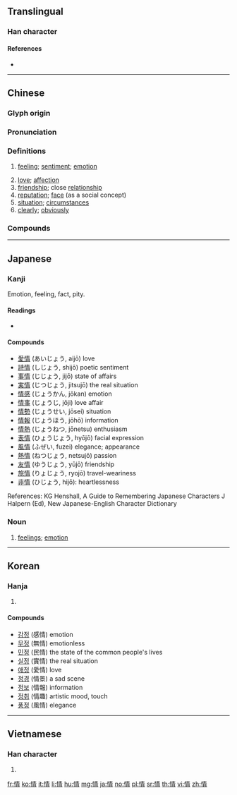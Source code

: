{{character info/new}}
==Translingual==
{{stroke order|type=animate}}

===Han character===
{{Han char|rn=61|rad=心|as=08|sn=11|four=95027|canj=PQMB|ids=⿰忄青}}

====References====
* {{Han ref|kx=0389.310|dkj=10756|dj=0723.170|hdz=42312.130|uh=60C5|ud=24773|bh=B1A1|bd=45473}}

----

==Chinese==
{{zh-forms}}

===Glyph origin===
{{Han etym}}

===Pronunciation===
{{zh-pron
|m=qíng
|ma=y
|c=cing4
|h=pfs=chhìn
|md=
|mn=chiâⁿ/chêng
|mn_note=chêng - literary; chiâⁿ - vernacular
|w=3xxin
|mc=y
|oc=y
|cat=n,a,adv
}}

===Definitions===
{{zh-hanzi}}

# [[feeling]]; [[sentiment]]; [[emotion]]
#: {{zh-x|感情|feeling}}
#: {{zh-x|愛情|love}}
# [[love]]; [[affection]]
# [[friendship]]; close [[relationship]]
# [[reputation]]; [[face]] (as a social concept)
# [[situation]]; [[circumstances]]
# [[clearly]]; [[obviously]]

===Compounds===
{{zh-der|七情|下情|不了情|不容情|不情|不知情|不著情|不領情|世情|中情|中情局|丰情|事情|交情|人情|人情味|人情貨|任情|作情|來情|俗情|做人情|偷情|傳情|傷情|傷感情|內情|六情|冤情|出事情|別情|前情|割情|劇情|動情|動情素|勾情|匿情|危情|厚情|友情|反情報|同情|同情心|吝情|含情|商情|國情|埋情|外面情|多情|夠交情|夠情調|套交情|奪情|好情|姦情|嬌情|定情|客情|宦情|容情|寄情|寡情|實情|專情|常情|幽情|徇情|徑情|微情|心情|忘情|性情|恆情|恣情|恩情|悲情|情事|情人|情人果|情人節|情佚|情侶|情偽|情僧錄|情分|情切|情勢|情味|情商|情報|情報員|情報站|情場|情境|情夫|情婦|情實|情形|情志|情思|情急|情性|情怯|情意|情愛|情感|情愫|情態|情慾|情懷|情操|情敵|情景|情書|情欲|情款|情歌|情殺|情況|情海|情熟|情狀|情理|情田|情由|情痴|情知|情種|情竇|情節|情素|情結|情網|情緒|情緣|情義|情腸|情致|情色|情詩|情話|情語|情誼|情調|情變|情貌|情賞|情趣|情郎|情采|情面|情韻|情願|愛情|感情|感情戲|戀情|戰情|才情|打情|承情|抒情|抒情文|抒情詩|拉交情|拿情|掰交情|摯情|擔人情|攄情|政情|敢情|敵情|文情|方情|旱情|春情|有情|未了情|柔情|根情|案情|欠情|殉情|殉情記|民情|求情|沒心情|深情|溫情|激情|濫情|災情|無情|煽情|熱情|物情|用情|留情|疑情|病情|痴情|發情|發情期|白人情|盛情|盡人情|盡情|看情形|真情|知情|矯情|神情|私情|移情|稱情|穩情|穩情取|空頭情|管情|純情|細情|絕情|綺情|縱情|群情|老交情|至情|舊情|色情|色情狂|薄情|薄情郎|虛情|蟲情|行人情|行情|表情|衷情|補情|襟情|見個情|親情|討交情|討人情|討情|託人情|託情|詩情|詳情|說人情|說情|調情|講交情|講情|豔情|豪情|貪情|賣人情|趕情|趕情兒|軍情|輿情|辭情|近情|送人情|送情|通情|道情|道情詞|選情|鄉情|酌情|野情|鍾情|閒情|閨情|關情|降情|陳情|陳情書|陳情表|隆情|隱情|離情|難為情|面情|順情|領情|風情|風情畫|香火情|骨肉情|高情|鬧情緒|魚水情}}

----

==Japanese==

===Kanji===
{{ja-kanji|grade=5|rs=心08}}

Emotion, feeling, fact, pity.

====Readings====
* {{ja-readings|goon=[[じょう]] (jō)|kanon=[[せい]] (sei)|kun=[[なさけ]] (nasake), [[こころ]] (kokoro), [[おもむき]] (omomuki)}}

====Compounds====
{{der-top}}
* [[愛情]] (あいじょう, aijō) love
* [[詩情]] (しじょう, shijō) poetic sentiment
* [[事情]] (じじょう, jijō) state of affairs
* [[実情]] (じつじょう, jitsujō) the real situation
* [[情感]] (じょうかん, jōkan) emotion
* [[情事]] (じょうじ, jōji) love affair
* [[情勢]] (じょうせい, jōsei) situation
* [[情報]] (じょうほう, jōhō) information
* [[情熱]] (じょうねつ, jōnetsu) enthusiasm
* [[表情]] (ひょうじょう, hyōjō) facial expression
* [[風情]] (ふぜい, fuzei) elegance; appearance
* [[熱情]] (ねつじょう, netsujō) passion
* [[友情]] (ゆうじょう, yūjō) friendship
* [[旅情]] (りょじょう, ryojō) travel-weariness
* [[非情]] (ひじょう, hijō): heartlessness
{{der-bottom}}

References:
KG Henshall, A Guide to Remembering Japanese Characters
J Halpern (Ed), New Japanese-English Character Dictionary

===Noun===
{{ja-noun|じょう}}

# [[feelings]]; [[emotion]]

----

==Korean==

===Hanja===
{{ko-hanja|hangeul=정|eumhun=뜻|rv=jeong|mr=chŏng|y=ceng}}

# {{defn|lang=ko|sort=心08}}

====Compounds====
{{der-top}}
* [[감정]] (感情) emotion
* [[무정]] (無情) emotionless
* [[민정]] (民情) the state of the common people's lives
* [[실정]] (實情) the real situation
* [[애정]] (愛情) love
* [[정경]] (情景) a sad scene
* [[정보]] (情報) information
* [[정취]] (情趣) artistic mood, touch
* [[풍정]] (風情) elegance
{{der-bottom}}

----

==Vietnamese==

===Han character===
{{vi-hantu|[[tình]], [[dềnh]], [[tành]], [[rình]], [[tạnh]]|rs=心08}}

# {{defn|lang=vi|sort=心08}}

[[fr:情]]
[[ko:情]]
[[it:情]]
[[li:情]]
[[hu:情]]
[[mg:情]]
[[ja:情]]
[[no:情]]
[[pl:情]]
[[sr:情]]
[[th:情]]
[[vi:情]]
[[zh:情]]